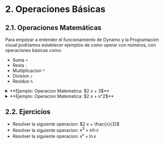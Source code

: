 
# 2. Operaciones Básicas
## 2.1. Operaciones Matemáticas
Para empezar a entender el funcionamiento de Dynamo y la Programación visual
podriamos establecer ejemplos de como operar con números, con operaciones básicas como:
* Suma `+`
* Resta `-`
* Multiplicacion `*`
* Division `/`
* Residuo `%`


<details>
  <summary>**Ejemplo: Operacion Matematica: $2 x + 3$**</summary>
  
  <div style={{ textAlign: 'center' }}>
    <img
    src={require('./img/operacionMatematica01.png').default}
    alt="operacionMatematica01"/>
  </div>
</details>

<details>
  <summary>**Ejemplo: Operacion Matematica: $2 x + x^2$**</summary>
  
  <div style={{ textAlign: 'center' }}>
    <img
    src={require('./img/operacionMatematica02.png').default}
    alt="operacionMatematica02"/>
  </div>
</details>

## 2.2. Ejercicios
* Resolver la siguiente operacion: $2 x + \frac{x}{3}$
* Resolver la siguiente operacion: $x^3 + \sin{x}$
* Resolver la siguiente operacion: $x^x + \ln{x}$




